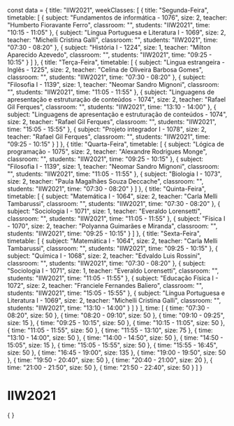 const data = {
  title: "IIW2021",
  weekClasses: [
    {
      title: "Segunda-Feira",
      timetable: [
        {
          subject: "Fundamentos de informática - 1076",
          size: 2,
          teacher: "Humberto Fioravante Ferro",
          classroom: "",
          students: "IIW2021",
          time: "10:15 - 11:05"
        },
        {
          subject: "Língua Portuguesa e Literatura I - 1069",
          size: 2,
          teacher: "Michelli Cristina Galli",
          classroom: "",
          students: "IIW2021",
          time: "07:30 - 08:20"
        },
        {
          subject: "História I - 1224",
          size: 1,
          teacher: "Milton Aparecido Azevedo",
          classroom: "",
          students: "IIW2021",
          time: "09:25 - 10:15"
        }
      ]
    },
    {
      title: "Terça-Feira",
      timetable: [
        {
          subject: "Lingua estrangeira - Inglês - 1225",
          size: 2,
          teacher: "Celina de Oliveira Barbosa Gomes",
          classroom: "",
          students: "IIW2021",
          time: "07:30 - 08:20"
        },
        {
          subject: "Filosofia I - 1139",
          size: 1,
          teacher: "Neomar Sandro Mignoni",
          classroom: "",
          students: "IIW2021",
          time: "11:05 - 11:55"
        },
        {
          subject: "Linguagens de apresentação e estruturação de conteúdos - 1074",
          size: 2,
          teacher: "Rafael Gil Ferques",
          classroom: "",
          students: "IIW2021",
          time: "13:10 - 14:00"
        },
        {
          subject: "Linguagens de apresentação e estruturação de conteúdos - 1074",
          size: 2,
          teacher: "Rafael Gil Ferques",
          classroom: "",
          students: "IIW2021",
          time: "15:05 - 15:55"
        },
        {
          subject: "Projeto integrador I - 1078",
          size: 2,
          teacher: "Rafael Gil Ferques",
          classroom: "",
          students: "IIW2021",
          time: "09:25 - 10:15"
        }
      ]
    },
    {
      title: "Quarta-Feira",
      timetable: [
        {
          subject: "Lógica de programação - 1075",
          size: 2,
          teacher: "Alexandre Rodrigues Monge",
          classroom: "",
          students: "IIW2021",
          time: "09:25 - 10:15"
        },
        {
          subject: "Filosofia I - 1139",
          size: 1,
          teacher: "Neomar Sandro Mignoni",
          classroom: "",
          students: "IIW2021",
          time: "11:05 - 11:55"
        },
        {
          subject: "Biologia I - 1073",
          size: 2,
          teacher: "Paula Magalhães Souza Deccache",
          classroom: "",
          students: "IIW2021",
          time: "07:30 - 08:20"
        }
      ]
    },
    {
      title: "Quinta-Feira",
      timetable: [
        {
          subject: "Matemática I - 1064",
          size: 2,
          teacher: "Carla Melli Tambarussi",
          classroom: "",
          students: "IIW2021",
          time: "07:30 - 08:20"
        },
        {
          subject: "Sociologia I - 1071",
          size: 1,
          teacher: "Everaldo Lorensetti",
          classroom: "",
          students: "IIW2021",
          time: "11:05 - 11:55"
        },
        {
          subject: "Física I - 1070",
          size: 2,
          teacher: "Polyanna Guimarães e Miranda",
          classroom: "",
          students: "IIW2021",
          time: "09:25 - 10:15"
        }
      ]
    },
    {
      title: "Sexta-Feira",
      timetable: [
        {
          subject: "Matemática I - 1064",
          size: 2,
          teacher: "Carla Melli Tambarussi",
          classroom: "",
          students: "IIW2021",
          time: "09:25 - 10:15"
        },
        {
          subject: "Química I - 1068",
          size: 2,
          teacher: "Edvaldo Luis Rossini",
          classroom: "",
          students: "IIW2021",
          time: "07:30 - 08:20"
        },
        {
          subject: "Sociologia I - 1071",
          size: 1,
          teacher: "Everaldo Lorensetti",
          classroom: "",
          students: "IIW2021",
          time: "11:05 - 11:55"
        },
        {
          subject: "Educação Física I - 1072",
          size: 2,
          teacher: "Franciele Fernandes Baliero",
          classroom: "",
          students: "IIW2021",
          time: "15:05 - 15:55"
        },
        {
          subject: "Língua Portuguesa e Literatura I - 1069",
          size: 2,
          teacher: "Michelli Cristina Galli",
          classroom: "",
          students: "IIW2021",
          time: "13:10 - 14:00"
        }
      ]
    }
  ],
  time: [
    {
      time: "07:30 - 08:20",
      size: 50
    },
    {
      time: "08:20 - 09:10",
      size: 50
    },
    {
      time: "09:10 - 09:25",
      size: 15
    },
    {
      time: "09:25 - 10:15",
      size: 50
    },
    {
      time: "10:15 - 11:05",
      size: 50
    },
    {
      time: "11:05 - 11:55",
      size: 50
    },
    {
      time: "11:55 - 13:10",
      size: 75
    },
    {
      time: "13:10 - 14:00",
      size: 50
    },
    {
      time: "14:00 - 14:50",
      size: 50
    },
    {
      time: "14:50 - 15:05",
      size: 15
    },
    {
      time: "15:05 - 15:55",
      size: 50
    },
    {
      time: "15:55 - 16:45",
      size: 50
    },
    {
      time: "16:45 - 19:00",
      size: 135
    },
    {
      time: "19:00 - 19:50",
      size: 50
    },
    {
      time: "19:50 - 20:40",
      size: 50
    },
    {
      time: "20:40 - 21:00",
      size: 20
    },
    {
      time: "21:00 - 21:50",
      size: 50
    },
    {
      time: "21:50 - 22:40",
      size: 50
    }
  ]
}

# IIW2021

<div>
    {
        <Grid
            title={data.title} 
            weekClasses={data.weekClasses} 
            time={data.time}
        />
    }
</div>